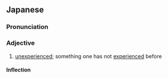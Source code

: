 ==Japanese==
{{ja-kanjitab|み|たい|けん|yomi=o}}

===Pronunciation===
{{ja-pron|みたいけん|y=o}}

===Adjective===
{{ja-adj|みたいけん|infl=na}}

# [[unexperienced]]; something one has not [[experience]]d before

====Inflection====
{{ja-na|みたいけん}}